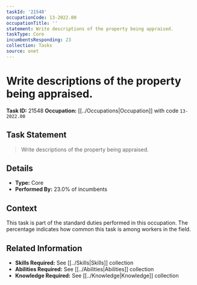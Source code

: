 ```yaml
---
taskId: '21548'
occupationCode: 13-2022.00
occupationTitle: ''
statement: Write descriptions of the property being appraised.
taskType: Core
incumbentsResponding: 23
collection: Tasks
source: onet
---
```

# Write descriptions of the property being appraised.

**Task ID:** 21548
**Occupation:** [[../Occupations|Occupation]] with code `13-2022.00`

## Task Statement

> Write descriptions of the property being appraised.

## Details

- **Type:** Core
- **Performed By:** 23.0% of incumbents

## Context

This task is part of the standard duties performed in this occupation. The percentage indicates how common this task is among workers in the field.

## Related Information

- **Skills Required:** See [[../Skills|Skills]] collection
- **Abilities Required:** See [[../Abilities|Abilities]] collection
- **Knowledge Required:** See [[../Knowledge|Knowledge]] collection
